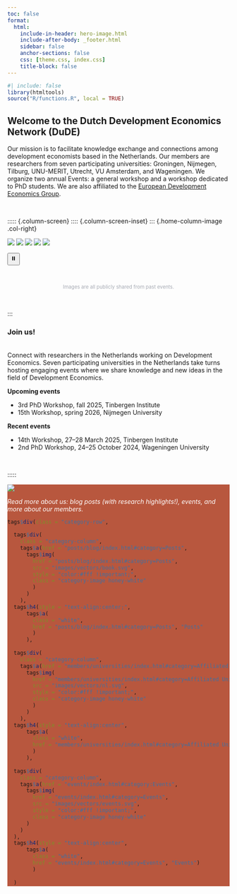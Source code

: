 ```yaml
---
toc: false
format: 
  html: 
    include-in-header: hero-image.html
    include-after-body: _footer.html
    sidebar: false
    anchor-sections: false
    css: [theme.css, index.css]
    title-block: false
---
```


```r
#| include: false
library(htmltools)
source("R/functions.R", local = TRUE)
```


::: {.justify}
# Welcome to the Dutch Development Economics Network (DuDE)

Our mission is to facilitate knowledge exchange and connections among development economists based in the Netherlands. Our members are researchers from seven participating universities: Groningen, Nijmegen, Tilburg, UNU-MERIT, Utrecht, VU Amsterdam, and Wageningen. We organize two annual Events: a general workshop and a workshop dedicated to PhD students. We are also affiliated to the [European Development Economics Group](https://www.ede-group.org/).
:::

<br>


::::: {.column-screen}
:::: {.column-screen-inset}
::: {.home-column-image .col-right}

<div class="image-carousel">
  <img class="carousel-img" src="images/homepage/img1.png" />
  <img class="carousel-img" src="images/homepage/img2.png" />
  <img class="carousel-img" src="images/homepage/img3.jpeg" />
  <img class="carousel-img" src="images/homepage/img4.jpg" />
  <img class="carousel-img" src="images/homepage/img5.jpg" />
</div>

<div class="carousel-controls">
  <button id="pause">⏸️</button>
  <button id="play" style="display: none;">▶️</button>
</div>

<!-- JS code for carousel / photo slider -->

<script>

let index = 0;
const images = document.querySelectorAll('.carousel-img');
const pauseBtn = document.getElementById('pause');
const playBtn = document.getElementById('play');
let interval;

function showSlide(i) {
  images.forEach(img => img.classList.remove('active'));
  images[i].classList.add('active');
}

function startCarousel() {
  interval = setInterval(() => {
    index = (index + 1) % images.length;
    showSlide(index);
  }, 3000);
}

pauseBtn.addEventListener('click', () => {
  clearInterval(interval);
  pauseBtn.style.display = 'none';
  playBtn.style.display = 'inline-block';
});

playBtn.addEventListener('click', () => {
  startCarousel();
  playBtn.style.display = 'none';
  pauseBtn.style.display = 'inline-block';
});

showSlide(index);
startCarousel();

</script>
<br>
<div>
  <center>
    <p style="font-size: 0.7rem; color: #a7abb4;">
      Images are all publicly shared from past events.
    </p>
  </center>
</div>
<br>

:::

::: {.home-column-text .col-left}
::: {.justify}
<div style="max-width: 650px; margin: 0 auto;">
  <p> <h3>Join us!</h3><br>
    Connect with researchers in the Netherlands working on Development Economics. Seven participating universities in the Netherlands take turns hosting engaging events where we share knowledge and new ideas in the field of Development Economics.
  </p>


  <p><strong>Upcoming events</strong></p>
  <ul>
    <li>3rd PhD Workshop, fall 2025, Tinbergen Institute</li>
    <li>15th Workshop, spring 2026, Nijmegen University</li>
  </ul>

  <p><strong>Recent events</strong></p>
  <ul>
    <li>14th Workshop, 27–28 March 2025, Tinbergen Institute</li>
    <li>2nd PhD Workshop, 24–25 October 2024, Wageningen University</li>
  </ul>
</div>
<br>

:::
::::
:::::

::::: {.column-screen style="background-color:#B8573E;"}
:::: {.column-screen-inset}

::: {.home-column-image .col-left}

![](images/homepage/dataviz.png){.home-img2}

:::

::: {.home-column-text .col-right}

<span style = "color: #fff; font-style: italic">Read more about us: blog posts (with research highlights!), events, and more about our members.</span> 


```r
tags$div(class = "category-row",
         
  tags$div( 
    class = "category-column",
    tags$a(href = "posts/blog/index.html#category=Posts",
      tags$img(
        href = "posts/blog/index.html#category=Posts",
        src = "images/vectors/book.svg",
        style = "color:#fff !important;",
        class = "category-image honey-white"
        )
      )
    ),
  tags$h4(style = "text-align:center;",
      tags$a(
        class = "white",
        href = "posts/blog/index.html#category=Posts", "Posts"
        )
      ),
  
  tags$div( 
    class = "category-column",
    tags$a(href = "members/universities/index.html#category=Affiliated Universities",
      tags$img(
        href = "members/universities/index.html#category=Affiliated Universities",
        src = "images/vectors/nl.svg",
        style = "color:#fff !important;",
        class = "category-image honey-white"
        )
      )
    ),
  tags$h4(style = "text-align:center",
      tags$a(
        class = "white",
        href = "members/universities/index.html#category=Affiliated Universities", "Affiliated Universities"
        )
      ),
  
  tags$div( 
    class = "category-column",
    tags$a(href = "events/index.html#category:Events",
      tags$img(
        href = "events/index.html#category=Events",
        src = "images/vectors/events.svg",
        style = "color:#fff !important;",
        class = "category-image honey-white"
      )
    )
  ),
  tags$h4(style = "text-align:center",
      tags$a(
        class = "white",
        href = "events/index.html#category=Events", "Events")
        )
  
  )
```


:::
::::
:::::
